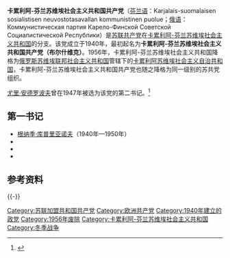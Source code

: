 {{Infobox political party
| name      = 卡累利阿-芬兰苏维埃社会主义共和国共产党
| logo             = Emblem of the Karelo-Finnish SSR.svg
| colorcode        = red
| founded          =  1940年3月31日－4月2日
| dissolution      =  1956年7月16日
| ideology         = [[共产主义|共产主义]]<br>[[马克思列宁主义|马克思列宁主义]]
| country          = 俄罗斯
| national         = [[苏联共产党|苏联共产党]]
| first_secretary  = [[根纳季·库普里亚诺夫|根纳季·库普里亚诺夫]] {{small|（首任）}}<br/>{{tsl|en|Leonid Lubennikov||Leonid Lubennikov}} {{small|（末任）}}
| flag             = Flag of the Karelo-Finnish SSR.svg
}}
'''卡累利阿-芬兰苏维埃社会主义共和国共产党'''（[[芬兰语|芬兰语]]：Karjalais-suomalaisen sosialistisen neuvostotasavallan kommunistinen puolue；[[俄语|俄语]]：Коммунистическая партия Карело-Финской Советской Социалистической Республики）是[[苏联共产党|苏联共产党]]在[[卡累利阿-芬兰苏维埃社会主义共和国|卡累利阿-芬兰苏维埃社会主义共和国]]的分支。该党成立于1940年，最初起名为'''卡累利阿-芬兰苏维埃社会主义共和国共产党（布尔什维克）'''。1956年，卡累利阿-芬兰苏维埃社会主义共和国降格为[[俄罗斯苏维埃联邦社会主义共和国|俄罗斯苏维埃联邦社会主义共和国]]管辖下的[[卡累利阿苏维埃社会主义自治共和国|卡累利阿苏维埃社会主义自治共和国]]，卡累利阿-芬兰苏维埃社会主义共和国共产党也随之降格为同一级别的苏共党组织。

[[尤里·安德罗波夫|尤里·安德罗波夫]]曾在1947年被选为该党的第二书记。<ref>{{Cite web |url=http://www.hrono.ru/biograf/andropov.html |title=Андропов Юрий Владимирович |access-date=2022-02-28 |archive-date=2008-10-21 |archive-url=https://web.archive.org/web/20081021044554/http://www.hrono.ru/biograf/andropov.html |dead-url=no }}</ref>

==第一书记==
*[[根纳季·库普里亚诺夫|根纳季·库普里亚诺夫]]（1940年—1950年）
*{{tsl|en|Aleksandr Kondakov||Aleksandr Kondakov}}
*{{link-ru|Егоров, Александр Николаевич (советский политик)||Aleksandr Egorov}}
*{{tsl|en|Leonid Lubennikov||Leonid Lubennikov}}

==参考资料==
{{refs}}

{{-}}
{{苏联共产党}}
[[Category:苏联加盟共和国共产党|Category:苏联加盟共和国共产党]]
[[Category:欧洲共产党|Category:欧洲共产党]]
[[Category:1940年建立的政党|Category:1940年建立的政党]]
[[Category:1956年废除|Category:1956年废除]]
[[Category:卡累利阿-芬兰苏维埃社会主义共和国|Category:卡累利阿-芬兰苏维埃社会主义共和国]]
[[Category:冬季战争|Category:冬季战争]]